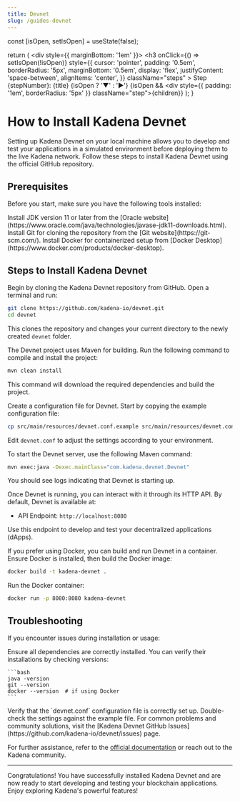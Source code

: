 ```yaml
---
title: Devnet
slug: /guides-devnet
---
```



  const [isOpen, setIsOpen] = useState(false);

  return (
    <div style={{ marginBottom: '1em' }}>
      <h3
        onClick={() => setIsOpen(!isOpen)}
        style={{
          cursor: 'pointer',
          padding: '0.5em',
          borderRadius: '5px',
          marginBottom: '0.5em',
          display: 'flex',
          justifyContent: 'space-between',
          alignItems: 'center',
        }}
        className="steps"
      >
        <span>Step {stepNumber}: {title}</span>
        <span>{isOpen ? '▼' : '▶'}</span>
      </h3>
      {isOpen && <div style={{ padding: '1em', borderRadius: '5px' }} className="step">{children}</div>}
    </div>
  );
}

# How to Install Kadena Devnet

Setting up Kadena Devnet on your local machine allows you to develop and test your applications in a simulated environment before deploying them to the live Kadena network. Follow these steps to install Kadena Devnet using the official GitHub repository.

## Prerequisites

Before you start, make sure you have the following tools installed:

<Tabs>
  <TabItem value="jdk" label="Java Development Kit (JDK)" default>
    Install JDK version 11 or later from the [Oracle website](https://www.oracle.com/java/technologies/javase-jdk11-downloads.html).
  </TabItem>
  <TabItem value="git" label="Git">
    Install Git for cloning the repository from the [Git website](https://git-scm.com/).
  </TabItem>
  <TabItem value="docker" label="Docker (Optional)">
    Install Docker for containerized setup from [Docker Desktop](https://www.docker.com/products/docker-desktop).
  </TabItem>
</Tabs>

## Steps to Install Kadena Devnet

<Step stepNumber="1" title="Clone the Repository">
  Begin by cloning the Kadena Devnet repository from GitHub. Open a terminal and run:

  ```bash
  git clone https://github.com/kadena-io/devnet.git
  cd devnet
  ```

  This clones the repository and changes your current directory to the newly created `devnet` folder.
</Step>

<Step stepNumber="2" title="Build the Project">
  The Devnet project uses Maven for building. Run the following command to compile and install the project:

  ```bash
  mvn clean install
  ```

  This command will download the required dependencies and build the project.
</Step>

<Step stepNumber="3" title="Configure Devnet">
  Create a configuration file for Devnet. Start by copying the example configuration file:

  ```bash
  cp src/main/resources/devnet.conf.example src/main/resources/devnet.conf
  ```

  Edit `devnet.conf` to adjust the settings according to your environment.
</Step>

<Step stepNumber="4" title="Run Devnet">
  To start the Devnet server, use the following Maven command:

  ```bash
  mvn exec:java -Dexec.mainClass="com.kadena.devnet.Devnet"
  ```

  You should see logs indicating that Devnet is starting up.
</Step>

<Step stepNumber="5" title="Access Devnet">
  Once Devnet is running, you can interact with it through its HTTP API. By default, Devnet is available at:

  - API Endpoint: `http://localhost:8080`

  Use this endpoint to develop and test your decentralized applications (dApps).
</Step>

<Step stepNumber="6" title="Docker (Optional)">
  If you prefer using Docker, you can build and run Devnet in a container. Ensure Docker is installed, then build the Docker image:

  ```bash
  docker build -t kadena-devnet .
  ```

  Run the Docker container:

  ```bash
  docker run -p 8080:8080 kadena-devnet
  ```
</Step>

## Troubleshooting

If you encounter issues during installation or usage:

<Tabs>
  <TabItem value="dependencies" label="Check Dependencies" default>
    Ensure all dependencies are correctly installed. You can verify their installations by checking versions:
    
    ```bash
    java -version
    git --version
    docker --version  # if using Docker
    ```
  </TabItem>
  <TabItem value="config" label="Configuration">
    Verify that the `devnet.conf` configuration file is correctly set up. Double-check the settings against the example file.
  </TabItem>
  <TabItem value="github" label="Consult GitHub Issues">
    For common problems and community solutions, visit the [Kadena Devnet GitHub Issues](https://github.com/kadena-io/devnet/issues) page.
  </TabItem>
</Tabs>

For further assistance, refer to the [official documentation](https://github.com/kadena-io/devnet) or reach out to the Kadena community.

---

Congratulations! You have successfully installed Kadena Devnet and are now ready to start developing and testing your blockchain applications. Enjoy exploring Kadena's powerful features!

